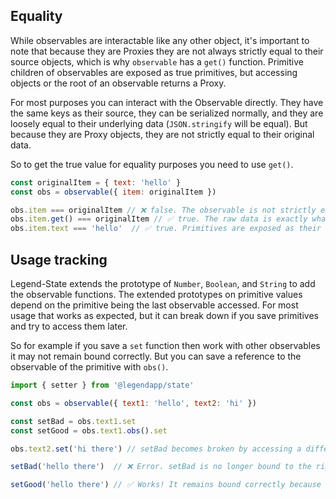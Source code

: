 ## Equality

While observables are interactable like any other object, it's important to note that because they are Proxies they are not always strictly equal to their source objects, which is why `observable` has a `get()` function. Primitive children of observables are exposed as true primitives, but accessing objects or the root of an observable returns a Proxy.

For most purposes you can interact with the Observable directly. They have the same keys as their source, they can be serialized normally, and they are loosely equal to their underlying data (`JSON.stringify` will be equal). But because they are Proxy objects, they are not strictly equal to their original data.

So to get the true value for equality purposes you need to use `get()`.

```js
const originalItem = { text: 'hello' }
const obs = observable({ item: originalItem })

obs.item === originalItem // ❌ false. The observable is not strictly equal.
obs.item.get() === originalItem // ✅ true. The raw data is exactly what was set.
obs.item.text === 'hello'  // ✅ true. Primitives are exposed as their actual value.
```

## Usage tracking

Legend-State extends the prototype of `Number`, `Boolean`, and `String` to add the observable functions. The extended prototypes on primitive values depend on the primitive being the last observable accessed. For most usage that works as expected, but it can break down if you save primitives and try to access them later.

So for example if you save a `set` function then work with other observables it may not remain bound correctly. But you can save a reference to the observable of the primitive with `obs()`.

```js
import { setter } from '@legendapp/state'

const obs = observable({ text1: 'hello', text2: 'hi' })

const setBad = obs.text1.set
const setGood = obs.text1.obs().set

obs.text2.set('hi there') // setBad becomes broken by accessing a different primitive

setBad('hello there')  // ❌ Error. setBad is no longer bound to the right primitive.

setGood('hello there') // ✅ Works! It remains bound correctly because of obs().
```
